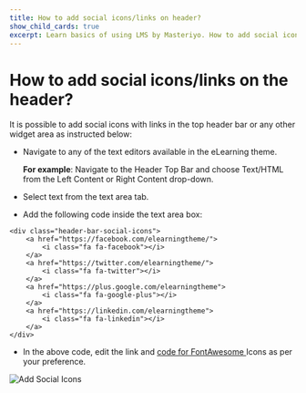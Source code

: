 ---
title: How to add social icons/links on header?
show_child_cards: true
excerpt: Learn basics of using LMS by Masteriyo. How to add social icons/links on header.
---

# How to add social icons/links on the header?

It is possible to add social icons with links in the top header bar or any other widget area as instructed below:

- Navigate to any of the text editors available in the eLearning theme. 

    **For example**: Navigate to the Header Top Bar and choose Text/HTML from the Left Content or Right Content drop-down.

- Select text from the text area tab.

- Add the following code inside the text area box:

```
<div class="header-bar-social-icons">
    <a href="https://facebook.com/elearningtheme/">
        <i class="fa fa-facebook"></i>
    </a>
    <a href="https://twitter.com/elearningtheme/">
        <i class="fa fa-twitter"></i>
    </a>
    <a href="https://plus.google.com/elearningtheme">
        <i class="fa fa-google-plus"></i>
    </a>
    <a href="https://linkedin.com/elearningtheme">
        <i class="fa fa-linkedin"></i>
    </a>
</div>

```

- In the above code, edit the link and [code for FontAwesome ](https://fontawesome.com/v4/icons/)Icons as per your preference.

![Add Social Icons](https://user-images.githubusercontent.com/109593521/183631037-07a2b482-b33c-43a2-8687-140c706766db.png)
